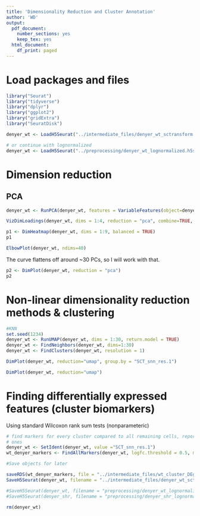```yaml
---
title: 'Dimensionality Reduction and Cluster Annotation'
author: 'WD'
output:
  pdf_document:
    number_sections: yes
    keep_tex: yes
  html_document:
    df_print: paged
---
```


# Load packages and files

```r
library("Seurat")
library("tidyverse")
library("dplyr")
library("ggplot2")
library("gridExtra")
library("SeuratDisk")
```

```r
denyer_wt <- LoadH5Seurat("../intermediate_files/denyer_wt_sctransform.h5seurat")
```

```r
# or continue with lognormalized
denyer_wt <- LoadH5Seurat("../preprocessing/denyer_wt_lognormalized.h5seurat")
```


# Dimension reduction

## PCA

```r
denyer_wt <- RunPCA(denyer_wt, features = VariableFeatures(object=denyer_wt))
```

```r
VizDimLoadings(denyer_wt, dims = 1:4, reduction = "pca", combine=TRUE, nfeatures = 10)
```

```r
p1 <- DimHeatmap(denyer_wt, dims = 1:9, balanced = TRUE)
p1
```

```r
ElbowPlot(denyer_wt, ndims=40)
```

The curve flattens off around ~30 PCs, so I will work with that. 

```r
p2 <- DimPlot(denyer_wt, reduction = "pca")
p2
```

# Non-linear dimensionality reduction methods & clustering

```r
#KNN
set.seed(1234)
denyer_wt <- RunUMAP(denyer_wt, dims = 1:30, return.model = TRUE)
denyer_wt <- FindNeighbors(denyer_wt, dims=1:30)
denyer_wt <- FindClusters(denyer_wt, resolution = 1)

DimPlot(denyer_wt, reduction="umap", group.by = "SCT_snn_res.1")

DimPlot(denyer_wt, reduction="umap")
```

# Finding differentially expressed features (cluster biomarkers)

Using standard Wilcoxon rank sum tests (nonparameteric)

```r
# find markers for every cluster compared to all remaining cells, report only the positive
# ones
denyer_wt <- SetIdent(denyer_wt, value ="SCT_snn_res.1")
wt_denyer_markers <- FindAllMarkers(denyer_wt, logfc.threshold = 0.5, min.pct=0.25, only.pos = TRUE)
```

```r
#Save objects for later

saveRDS(wt_denyer_markers, file = "../intermediate_files/wt_cluster_DEgenes.rds")
SaveH5Seurat(denyer_wt, filename = "../intermediate_files/denyer_wt_sctransform_clustered.h5seurat", overwrite=TRUE)

#SaveH5Seurat(denyer_wt, filename = "preprocessing/denyer_wt_lognormalized_clustered.h5seurat")
#SaveH5Seurat(denyer_shr, filename = "preprocessing/denyer_shr_lognormalized_clustered.h5seurat")

rm(denyer_wt)
```

